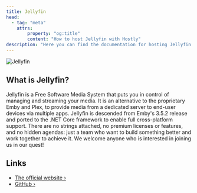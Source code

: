```yaml
---
title: Jellyfin
head:
  - tag: "meta"
    attrs:
        property: "og:title"
        content: "How to host Jellyfin with Hostly"
description: "Here you can find the documentation for hosting Jellyfin with Hostly."
---
```



<Badge text="One-click setup." variant="note" size="large" />

![Jellyfin](https://raw.githubusercontent.com/jellyfin/jellyfin-ux/master/branding/SVG/banner-logo-solid.svg?sanitize=true)

## What is Jellyfin?

Jellyfin is a Free Software Media System that puts you in control of managing and streaming your media. It is an alternative to the proprietary Emby and Plex, to provide media from a dedicated server to end-user devices via multiple apps. Jellyfin is descended from Emby's 3.5.2 release and ported to the .NET Core framework to enable full cross-platform support. There are no strings attached, no premium licenses or features, and no hidden agendas: just a team who want to build something better and work together to achieve it. We welcome anyone who is interested in joining us in our quest!

## Links

- [The official website ›](https://jellyfin.org/)
- [GitHub ›](https://github.com/jellyfin/jellyfin)
